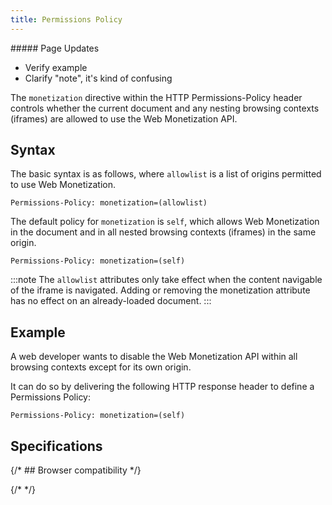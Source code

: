 ```yaml
---
title: Permissions Policy
---
```



<div class='draft'>
  ##### Page Updates
  
  - Verify example
  - Clarify "note", it's kind of confusing

</div>

The `monetization` directive within the HTTP <LinkOut href="https://developer.mozilla.org/en-US/docs/Web/HTTP/Headers/Permissions-Policy">Permissions-Policy</LinkOut> header controls whether the current document and any nesting browsing contexts (iframes) are allowed to use the Web Monetization API.

## Syntax

The basic syntax is as follows, where `allowlist` is a list of origins permitted to use Web Monetization.

```http
Permissions-Policy: monetization=(allowlist)
```

The default policy for `monetization` is `self`, which allows Web Monetization in the document and in all nested browsing contexts (iframes) in the same origin.

```http
Permissions-Policy: monetization=(self)
```

:::note
The `allowlist` attributes only take effect when the content navigable of the iframe is navigated. Adding or removing the monetization attribute has no effect on an already-loaded document.
:::

## Example

A web developer wants to disable the Web Monetization API within all browsing contexts except for its own origin.

It can do so by delivering the following HTTP response header to define a Permissions Policy:

```http
Permissions-Policy: monetization=(self)
```

## Specifications

<Specification anchor='permissions-policy' />

{/* ## Browser compatibility */}

{/* <BrowserCompat json={data} /> */}
